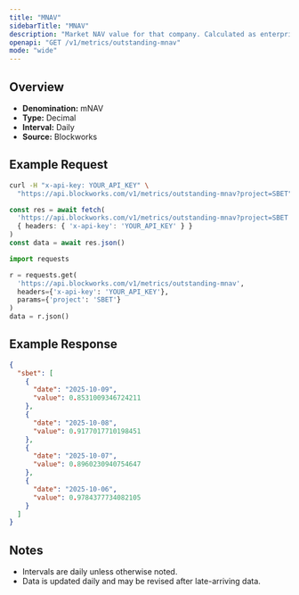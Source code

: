 ```yaml
---
title: "MNAV"
sidebarTitle: "MNAV"
description: "Market NAV value for that company. Calculated as enterprise value / NAV"
openapi: "GET /v1/metrics/outstanding-mnav"
mode: "wide"
---
```


## Overview

- **Denomination:** mNAV
- **Type:** Decimal
- **Interval:** Daily
- **Source:** Blockworks

## Example Request

<CodeGroup>

```bash cURL
curl -H "x-api-key: YOUR_API_KEY" \
  "https://api.blockworks.com/v1/metrics/outstanding-mnav?project=SBET"
```

```typescript TypeScript
const res = await fetch(
  'https://api.blockworks.com/v1/metrics/outstanding-mnav?project=SBET',
  { headers: { 'x-api-key': 'YOUR_API_KEY' } }
)
const data = await res.json()
```

```python Python
import requests

r = requests.get(
  'https://api.blockworks.com/v1/metrics/outstanding-mnav',
  headers={'x-api-key': 'YOUR_API_KEY'},
  params={'project': 'SBET'}
)
data = r.json()
```

</CodeGroup>

## Example Response

```json
{
  "sbet": [
    {
      "date": "2025-10-09",
      "value": 0.8531009346724211
    },
    {
      "date": "2025-10-08",
      "value": 0.9177017710198451
    },
    {
      "date": "2025-10-07",
      "value": 0.8960230940754647
    },
    {
      "date": "2025-10-06",
      "value": 0.9784377734082105
    }
  ]
}
```

## Notes
- Intervals are daily unless otherwise noted.
- Data is updated daily and may be revised after late-arriving data.